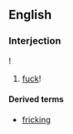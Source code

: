 ==English==

===Interjection===
{{en-interj}}!

# {{euphemistic}} [[fuck]]!

====Derived terms====
* [[fricking]]